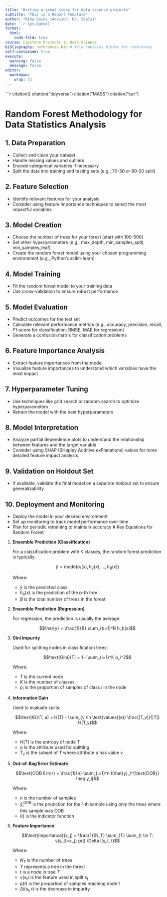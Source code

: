 ```yaml
---
title: "Writing a great story for data science projects"
subtitle: "This is a Report Template"
author: "Mika Goins (Advisor: Dr. Seals)"
date: '`r Sys.Date()`'
format:
  html:
    code-fold: true
course: Capstone Projects in Data Science
bibliography: references.bib # file contains bibtex for references
self-contained: true
execute: 
  warning: false
  message: false
editor: 
  markdown: 
    wrap: 72
---
```


```r
citation()
citation("tidyverse")
citation("MASS")
citation("car")



# Random Forest Methodology for Data Statistics Analysis

## 1. Data Preparation
- Collect and clean your dataset
- Handle missing values and outliers
- Encode categorical variables if necessary
- Split the data into training and testing sets (e.g., 70-30 or 80-20 split)

## 2. Feature Selection
- Identify relevant features for your analysis
- Consider using feature importance techniques to select the most impactful variables

## 3. Model Creation
- Choose the number of trees for your forest (start with 100-500)
- Set other hyperparameters (e.g., max_depth, min_samples_split, min_samples_leaf)
- Create the random forest model using your chosen programming environment (e.g., Python's scikit-learn)

## 4. Model Training
- Fit the random forest model to your training data
- Use cross-validation to ensure robust performance

## 5. Model Evaluation
- Predict outcomes for the test set
- Calculate relevant performance metrics (e.g., accuracy, precision, recall, F1-score for classification; RMSE, MAE for regression)
- Generate a confusion matrix for classification problems

## 6. Feature Importance Analysis
- Extract feature importances from the model
- Visualize feature importances to understand which variables have the most impact

## 7. Hyperparameter Tuning
- Use techniques like grid search or random search to optimize hyperparameters
- Retrain the model with the best hyperparameters

## 8. Model Interpretation
- Analyze partial dependence plots to understand the relationship between features and the target variable
- Consider using SHAP (SHapley Additive exPlanations) values for more detailed feature impact analysis

## 9. Validation on Holdout Set
- If available, validate the final model on a separate holdout set to ensure generalizability

## 10. Deployment and Monitoring
- Deploy the model in your desired environment
- Set up monitoring to track model performance over time
- Plan for periodic retraining to maintain accuracy
# Key Equations for Random Forest

1. **Ensemble Prediction (Classification)**

   For a classification problem with K classes, the random forest prediction is typically:

   $$\hat{y} = \text{mode}(h_1(x), h_2(x), ..., h_B(x))$$

   Where:
   - $\hat{y}$ is the predicted class
   - $h_b(x)$ is the prediction of the $b$-th tree
   - $B$ is the total number of trees in the forest

2. **Ensemble Prediction (Regression)**

   For regression, the prediction is usually the average:

   $$\hat{y} = \frac{1}{B} \sum_{b=1}^B h_b(x)$$

3. **Gini Impurity**

   Used for splitting nodes in classification trees:

   $$\text{Gini}(T) = 1 - \sum_{i=1}^K p_i^2$$

   Where:
   - $T$ is the current node
   - $K$ is the number of classes
   - $p_i$ is the proportion of samples of class $i$ in the node

4. **Information Gain**

   Used to evaluate splits:

   $$\text{IG}(T, a) = H(T) - \sum_{v \in \text{values}(a)} \frac{|T_v|}{|T|} H(T_v)$$

   Where:
   - $H(T)$ is the entropy of node $T$
   - $a$ is the attribute used for splitting
   - $T_v$ is the subset of $T$ where attribute $a$ has value $v$

5. **Out-of-Bag Error Estimate**

   $$\text{OOB Error} = \frac{1}{n} \sum_{i=1}^n I(\hat{y}_i^{\text{OOB}} \neq y_i)$$

   Where:
   - $n$ is the number of samples
   - $\hat{y}_i^{\text{OOB}}$ is the prediction for the $i$-th sample using only the trees where this sample was OOB
   - $I()$ is the indicator function

6. **Feature Importance**

   $$\text{Importance}(x_j) = \frac{1}{N_T} \sum_{T} \sum_{t \in T: v(s_t)=x_j} p(t) \Delta i(s_t, t)$$

   Where:
   - $N_T$ is the number of trees
   - $T$ represents a tree in the forest
   - $t$ is a node in tree $T$
   - $v(s_t)$ is the feature used in split $s_t$
   - $p(t)$ is the proportion of samples reaching node $t$
   - $\Delta i(s_t, t)$ is the decrease in impurity